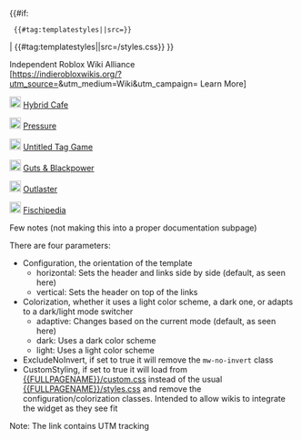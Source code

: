 {{#if: {{{CustomStyling|}}}
  {{#tag:templatestyles||src={{{CustomStyling}}}}}
| {{#tag:templatestyles||src={{FULLPAGENAME}}/styles.css}}
}} <!-- Will have to change the src's on the repo to the actual intended template locations -->
<div class="irwa-navigation {{#ifeq: {{{ExcludeNoInvert|}}} | true | | mw-no-invert }} {{#if: {{{CustomStyling|}}} | | irwa-conf-{{{Configuration|horizontal}}} irwa-color-{{{Colorization|adaptive}}} }}">
<div class="irwa-header">
<span class="irwa-title">Independent Roblox Wiki Alliance</span><br>
[https://indierobloxwikis.org/?utm_source={{urlencode:{{SITENAME}}}}&utm_medium=Wiki&utm_campaign={{FULLPAGENAME}} Learn More]
</div>
<div class="irwa-members">
<div class="irwa-member">[[File:Placeholder.png|class=hybrid-cafe-logo  mw-no-invert|20px]] [https://hybridcafe.wiki Hybrid Cafe]</div>
<div class="irwa-member">[[File:Placeholder.png|class=irwa-member-logo  mw-no-invert|20px]] [https://urbanshade.org Pressure ]</div>
<div class="irwa-member">[[File:Placeholder.png|class=irwa-member-logo  mw-no-invert|20px]] [https://utg.miraheze.org Untitled Tag Game]</div>
<div class="irwa-member">[[File:Placeholder.png|class=irwa-member-logo  mw-no-invert|20px]] [https://gbp.miraheze.org Guts & Blackpower]</div>
<div class="irwa-member">[[File:Placeholder.png|class=irwa-member-logo  mw-no-invert|20px]] [https://outlaster.miraheze.org Outlaster]</div>
<div class="irwa-member">[[File:Placeholder.png|class=irwa-member-logo  mw-no-invert|20px]] [https://fischipedia.org Fischipedia]</div>
<!--
<div class="irwa-member">[[File:Placeholder.png|class=irwa-member-logo  mw-no-invert|20px]] [https://dovedale.wiki Dovedale Railway]</div>
<div class="irwa-member">[[File:Placeholder.png|class=irwa-member-logo  mw-no-invert|20px]] [[mh:meta|Wiki name]]</div>
<div class="irwa-member">[[File:Placeholder.png|class=irwa-member-logo  mw-no-invert|20px]] [[mh:meta|Idek Wiki name]]</div>
<div class="irwa-member">[[File:Placeholder.png|class=irwa-member-logo  mw-no-invert|20px]] [[mh:meta|Yeah Wiki name]]</div>
<div class="irwa-member">[[File:Placeholder.png|class=irwa-member-logo  mw-no-invert|20px]] [[mh:meta|Wiki name]]</div>
-->
</div>
</div>
<noinclude>






Few notes (not making this into a proper documentation subpage)

There are four parameters:
* Configuration, the orientation of the template
** horizontal: Sets the header and links side by side (default, as seen here)
** vertical: Sets the header on top of the links
* Colorization, whether it uses a light color scheme, a dark one, or adapts to a dark/light mode switcher
** adaptive: Changes based on the current mode (default, as seen here)
** dark: Uses a dark color scheme
** light: Uses a light color scheme
* ExcludeNoInvert, if set to true it will remove the <code>mw-no-invert</code> class
* CustomStyling, if set to true it will load from [[{{FULLPAGENAME}}/custom.css]] instead of the usual [[{{FULLPAGENAME}}/styles.css]] and remove the configuration/colorization classes. Intended to allow wikis to integrate the widget as they see fit


Note: The link contains UTM tracking
</noinclude>
